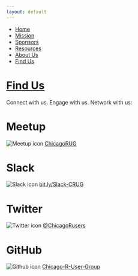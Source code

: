 ```yaml
---
layout: default
---
```


<nav>
  <ul>
    <li><a href="index.html">Home</a></li>
    <li><a href="mission.html">Mission</a></li>
    <li><a href="sponsors.html">Sponsors</a></li>
    <li><a href="resources.html">Resources</a></li>
    <li><a href="about-us.html">About Us</a></li>
    <li id="selected"><a href="find-us.html">Find Us</a></li>
  </ul>
</nav>

# <u>Find Us</u>
Connect with us. Engage with us. Network with us:


# **Meetup**
![Meetup icon](https://github.com/Chicago-R-User-Group/2018-n4-R-from-the-Beginning/blob/master/images/m_swarm_50x50.png?raw=true) [ChicagoRUG](https://www.meetup.com/ChicagoRUG/)

# **Slack**
![Slack icon](https://github.com/Chicago-R-User-Group/2018-n7-CRUG-PUG/blob/master/intro-slides/images/slack_50x50.png?raw=true) [bit.ly/Slack-CRUG](http://bit.ly/Slack-CRUG)

# **Twitter**
![Twitter icon](https://github.com/Chicago-R-User-Group/2018-n7-CRUG-PUG/blob/master/intro-slides/images/twitter50x41.png?raw=true) [@ChicagoRusers](https://twitter.com/ChicagoRusers)

# **GitHub**
![Github icon](https://github.com/Chicago-R-User-Group/2018-n7-CRUG-PUG/raw/master/intro-slides/images/GitHub-Mark.png?raw=true) [Chicago-R-User-Group](https://github.com/Chicago-R-User-Group)



